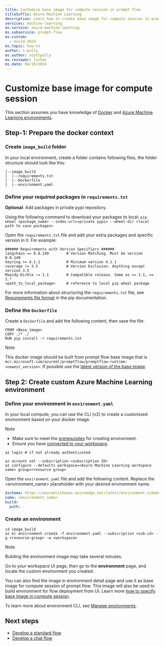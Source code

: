 ```yaml
---
title: Customize base image for compute session in prompt flow
titleSuffix: Azure Machine Learning
description: Learn how to create base image for compute session in prompt flow with Azure Machine Learning studio.
services: machine-learning
ms.service: azure-machine-learning
ms.subservice: prompt-flow
ms.custom:
  - build-2024
ms.topic: how-to
author: s-polly
ms.author: scottpolly
ms.reviewer: lochen
ms.date: 04/19/2024
---
```


# Customize base image for compute session

This section assumes you have knowledge of [Docker](https://www.docker.com/) and [Azure Machine Learning environments](../concept-environments.md).

## Step-1: Prepare the docker context

### Create `image_build` folder

In your local environment, create a folder contains following files, the folder structure should look like this:

```
|--image_build
|  |--requirements.txt
|  |--Dockerfile
|  |--environment.yaml
```

### Define your required packages in `requirements.txt`

**Optional**: Add packages in private pypi repository.

Using the following command to download your packages to local: `pip wheel <package_name> --index-url=<private pypi> --wheel-dir <local path to save packages>`

Open the `requirements.txt` file and add your extra packages and specific version in it.  For example:

```
###### Requirements with Version Specifiers ######
langchain == 0.0.149        # Version Matching. Must be version 0.0.149
keyring >= 4.1.1            # Minimum version 4.1.1
coverage != 3.5             # Version Exclusion. Anything except version 3.5
Mopidy-Dirble ~= 1.1        # Compatible release. Same as >= 1.1, == 1.*
<path_to_local_package>     # reference to local pip wheel package
```

For more information about structuring the `requirements.txt` file, see [Requirements file format](https://pip.pypa.io/en/stable/reference/requirements-file-format/) in the pip documentation.

### Define the `Dockerfile`

Create a `Dockerfile` and add the following content, then save the file:

```
FROM <Base_image>
COPY ./* ./
RUN pip install -r requirements.txt
```

> [!NOTE]
> This docker image should be built from prompt flow base image that is `mcr.microsoft.com/azureml/promptflow/promptflow-runtime:<newest_version>`. If possible use the [latest version of the base image](https://mcr.microsoft.com/v2/azureml/promptflow/promptflow-runtime/tags/list). 

## Step 2: Create custom Azure Machine Learning environment 

### Define your environment in `environment.yaml`

In your local compute, you can use the CLI (v2) to create a customized environment based on your docker image.

> [!NOTE]
> - Make sure to meet the [prerequisites](../how-to-manage-environments-v2.md#prerequisites) for creating environment.
> - Ensure you have [connected to your workspace](../how-to-manage-environments-v2.md?#connect-to-the-workspace).


```shell
az login # if not already authenticated

az account set --subscription <subscription ID>
az configure --defaults workspace=<Azure Machine Learning workspace name> group=<resource group>
```

Open the `environment.yaml` file and add the following content. Replace the <environment_name> placeholder with your desired environment name.

```yaml
$schema: https://azuremlschemas.azureedge.net/latest/environment.schema.json
name: <environment_name>
build:
  path: .
```

### Create an environment

```shell
cd image_build
az ml environment create -f environment.yaml --subscription <sub-id> -g <resource-group> -w <workspace>
```

> [!NOTE]
> Building the environment image may take several minutes.

Go to your workspace UI page, then go to the **environment** page, and locate the custom environment you created. 

You can also find the image in environment detail page and use it as base image for compute session of prompt flow. This image will also be used to build environment for flow deployment from UI. Learn more [how to specify base image in compute session](how-to-manage-compute-session.md#change-the-base-image-for-compute-session).

To learn more about environment CLI, see [Manage environments](../how-to-manage-environments-v2.md#manage-environments).


## Next steps

- [Develop a standard flow](how-to-develop-a-standard-flow.md)
- [Develop a chat flow](how-to-develop-a-chat-flow.md)

